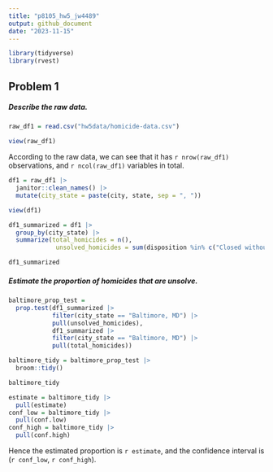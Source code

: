 ```yaml
---
title: "p8105_hw5_jw4489"
output: github_document
date: "2023-11-15"
---
```


```r
library(tidyverse)
library(rvest)

```

## Problem 1

##### Describe the raw data.

```r
raw_df1 = read.csv("hw5data/homicide-data.csv")

view(raw_df1)
```

According to the raw data, we can see that it has `r nrow(raw_df1)` observations, and `r ncol(raw_df1)` variables in total.

```r
df1 = raw_df1 |> 
  janitor::clean_names() |> 
  mutate(city_state = paste(city, state, sep = ", "))

view(df1)
```

```r
df1_summarized = df1 |>
  group_by(city_state) |>
  summarize(total_homicides = n(),
             unsolved_homicides = sum(disposition %in% c("Closed without arrest", "Open/No arrest")))

df1_summarized
```

##### Estimate the proportion of homicides that are unsolve.

```r
baltimore_prop_test = 
  prop.test(df1_summarized |>
            filter(city_state == "Baltimore, MD") |>
            pull(unsolved_homicides),
            df1_summarized |>
            filter(city_state == "Baltimore, MD") |>
            pull(total_homicides))

baltimore_tidy = baltimore_prop_test |>
  broom::tidy()

baltimore_tidy
```

```r
estimate = baltimore_tidy |>
  pull(estimate)
conf_low = baltimore_tidy |>
  pull(conf.low)
conf_high = baltimore_tidy |>
  pull(conf.high)
```

Hence the estimated proportion is `r estimate`, and the confidence interval is (`r conf_low`, `r conf_high`).


